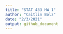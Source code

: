 ---
title: "STAT 433 HW 1"
author: "Caitlin Bolz"
date: "2/3/2021"
output: github_document
---

